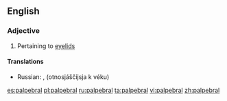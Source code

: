 ==English==

===Adjective===
{{en-adj}}

# Pertaining to [[eyelid]]s

====Translations====
{{trans-top|pertaining to eyelids}}
* Russian: {{t|ru|пальпебральный|m|tr=palpebrálʼnyj|sc=Cyrl}}, {{l|ru|относящийся}} {{l|ru|к}} {{l|ru|веко|веку}} (otnosjáščijsja k véku){{m}}
{{trans-mid}}
{{trans-bottom}}

[[es:palpebral]]
[[pl:palpebral]]
[[ru:palpebral]]
[[ta:palpebral]]
[[vi:palpebral]]
[[zh:palpebral]]
